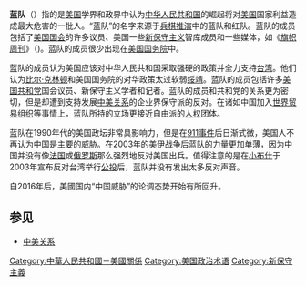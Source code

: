 {{Unreferenced|time=2022-04-08T02:54:56+00:00}}
{{noteTA
|1=zh:布什;zh-hans:布什;zh-hk:布殊;zh-tw:布希;
}}
'''蓝队'''（{{lang-en|Blue Team}}）指的是[[美国|美国]]学界和政界中认为[[中华人民共和国|中华人民共和国]]的崛起将对[[美国|美国]]国家利益造成最大危害的一批人。“蓝队”的名字来源于[[兵棋推演|兵棋推演]]中的蓝队和红队。蓝队的成员包括了[[美国国会|美国国会]]的许多议员、美国一些[[新保守主义|新保守主义]]智库成员和一些媒体，如《[[旗帜周刊|旗帜周刊]]》（{{lang|en|''The Weekly Standard''}})。蓝队的成员很少出现在[[美国国务院|美国国务院]]中。

蓝队的成员认为美国应该对中华人民共和国采取强硬的政策并全力支持[[台湾|台湾]]。他们认为[[比尔·克林顿|比尔·克林顿]]和美国国务院的对华政策太过软弱[[绥靖|绥靖]]。蓝队的成员包括许多[[美国共和党|美国共和党]]国会议员、新保守主义学者和记者。蓝队的成员和共和党的关系更为密切，但是却遭到支持发展[[中美关系|中美关系]]的企业界保守派的反对。在诸如中国加入[[世界贸易组织|世界贸易组织]]等事情上，蓝队所持的立场更接近自由派的[[人权|人权]]团体。

蓝队在1990年代的美国政坛非常具影响力，但是在[[911事件|911事件]]后日渐式微，美国人不再认为中国是主要的威胁。在2003年的[[美伊战争|美伊战争]]后蓝队的力量更加单薄，因为中国并没有像[[法国|法国]]或[[俄罗斯|俄罗斯]]那么强烈地反对美国出兵。值得注意的是在[[小布什|小布什]]于2003年宣布反对台湾举行[[公投|公投]]后，蓝队并没有发出太多反对声音。

自2016年后，美國国内“中国威胁”的论调态势开始有所回升。

==参见==
*[[中美关系|中美关系]]

{{DEFAULTSORT:Blue Team}}
[[Category:中華人民共和國－美國關係|Category:中華人民共和國－美國關係]]
[[Category:美国政治术语|Category:美国政治术语]]
[[Category:新保守主義|Category:新保守主義]]